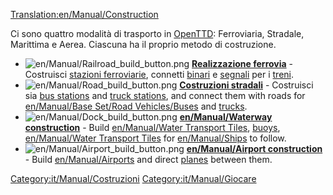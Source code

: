 [[Translation:en/Manual/Construction]]
{{it/Manuale/Menu}}

Ci sono quattro modalità di trasporto in [[it/Manual/Main Page|OpenTTD]]: Ferroviaria, Stradale, Marittima e Aerea. Ciascuna ha il proprio metodo di costruzione.

<!-- 
There are four transport modes in [[Overview|OpenTTD]]: Rail, Road, Sea and Air. Each has its own construction method.
-->

*[[File:en/Manual/Railroad build button.png]] '''[[it/Manual/Realizzazione ferrovia|Realizzazione ferrovia]]''' - Costruisci [[it/Manual/Stazione ferroviaria|stazioni ferroviarie]], connetti [[it/Manual/Costruire binari|binari]] e [[it/Manual/Segnali|segnali]] per i [[it/Manual/Treni|treni]].
*[[File:en/Manual/Road build button.png]] '''[[it/Costruzioni stradali|Costruzioni stradali]]''' - Costruisci sia [[en/Manual/Loading Bays#bus-loading-bay|bus stations]] and [[en/Manual/Loading Bays#lorry-loading-bay|truck stations]], and connect them with roads for [[en/Manual/Base Set/Road Vehicles/Buses]] and [[en/Manual/Road vehicles|trucks]].
*[[File:en/Manual/Dock build button.png]] '''[[en/Manual/Waterway construction]]''' - Build [[en/Manual/Water Transport Tiles]], [[en/Manual/Waypoints|buoys]], [[en/Manual/Water Transport Tiles]] for [[en/Manual/Ships]] to follow.
*[[File:en/Manual/Airport build button.png]] '''[[en/Manual/Airport construction]]''' - Build [[en/Manual/Airports]] and direct [[en/Manual/Aircraft|planes]] between them.

[[Category:it/Manual/Costruzioni]]
[[Category:it/Manual/Giocare]]